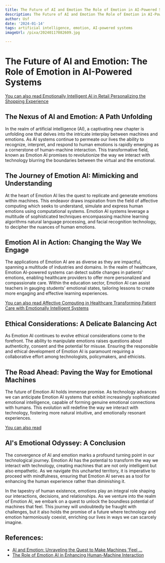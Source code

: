 ```yaml
---
title: The Future of AI and Emotion The Role of Emotion in AI-Powered Systems
description: The Future of AI and Emotion The Role of Emotion in AI-Powered Systems
author: Usf
date: '2024-01-14'
tags: artificial intelligence, emotion, AI-powered systems
imageUrl: /pixa/20240117082609.jpg

---
```

#  The Future of AI and Emotion: The Role of Emotion in AI-Powered Systems

[You can also read Emotionally Intelligent AI in  Retail Personalizing the Shopping Experience](Emotionally%20Intelligent%20AI%20in%20Retail%20Personalizing%20the%20Shopping%20Experience)


## The Nexus of AI and Emotion: A Path Unfolding

In the realm of artificial intelligence (AI), a  captivating new chapter is unfolding one that delves into the intricate interplay between machines and emotions.  As AI systems continue  to permeate our  lives  the ability to recognize, interpret,  and respond to human emotions is rapidly emerging as a cornerstone of human-machine interaction.  This transformative field, known as Emotion AI  promises to revolutionize the way we interact with technology blurring the boundaries between the virtual and the emotional.

## The Journey of Emotion AI: Mimicking and Understanding

At the heart of Emotion AI lies the quest  to replicate and generate emotions within machines. This endeavor  draws inspiration from the field of affective computing which seeks to understand, simulate and express human emotions using computational systems. Emotion AI systems leverage a multitude of sophisticated techniques encompassing machine learning algorithms natural language  processing, and facial recognition technology, to  decipher the nuances  of human emotions.

## Emotion AI in Action: Changing the Way We Engage

The applications of Emotion AI are as  diverse  as they are impactful, spanning a multitude of industries and domains. In the realm of  healthcare, Emotion AI-powered systems can detect  subtle changes  in patients' emotions, enabling healthcare  providers to offer more personalized and compassionate care. Within  the education sector, Emotion AI can assist teachers in  gauging students' emotional states, tailoring  lessons to create more engaging and  effective learning experiences.

[You can also read Affective Computing in  Healthcare Transforming Patient Care with Emotionally Intelligent Systems](Affective%20Computing%20in%20Healthcare%20Transforming%20Patient%20Care%20with%20Emotionally%20Intelligent%20Systems)


## Ethical Considerations: A Delicate Balancing Act

As Emotion AI continues to evolve ethical considerations come to the forefront. The ability to manipulate emotions raises questions about authenticity, consent and  the potential for misuse. Ensuring the responsible and ethical  development of Emotion AI is paramount requiring a collaborative effort among  technologists, policymakers, and ethicists.

## The Road Ahead:  Paving  the Way for Emotional  Machines

The future  of  Emotion AI holds immense promise. As technology advances we can anticipate Emotion AI systems that exhibit increasingly  sophisticated emotional intelligence,  capable of forming genuine emotional connections with humans. This evolution will redefine the way we interact with technology, fostering more natural  intuitive, and emotionally resonant experiences.

[You can also read ]()


## AI's Emotional Odyssey: A Conclusion

The convergence  of AI and emotion marks a profound turning point in our  technological journey. Emotion AI has the potential to transform the way we interact with technology, creating machines that are not only intelligent but also empathetic. As we  navigate this uncharted territory, it is imperative to proceed with mindfulness, ensuring that  Emotion AI serves as a tool  for  enhancing the human experience  rather than diminishing it.

In the tapestry of human existence, emotions play an integral role shaping our interactions, decisions, and relationships. As we  venture into the realm of  Emotion AI, we embark on a quest to unlock  the boundless potential of machines that feel.  This  journey will undoubtedly be fraught with challenges, but it also holds the promise of a future where technology and  emotion  harmoniously coexist, enriching our lives  in ways we can scarcely imagine.

## References:
- [AI and Emotion: Unraveling the Quest to Make Machines 'Feel ...](https://www.linkedin.com/pulse/ai-emotion-unraveling-quest-make-machines-feel-aiemotion-noman)
- [The Role of Emotion AI in Enhancing Human-Machine Interaction](https://medium.com/technology-hits/the-role-of-emotion-ai-in-enhancing-human-machine-interaction-6430aa06af6e)
